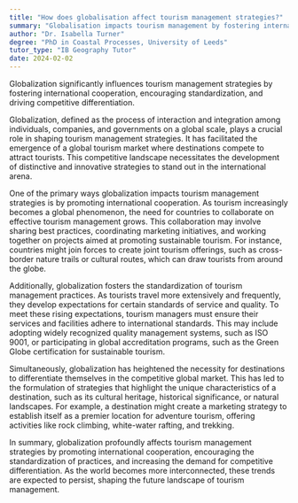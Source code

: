 ```yaml
---
title: "How does globalisation affect tourism management strategies?"
summary: "Globalisation impacts tourism management by fostering international collaboration, encouraging standardisation, and enabling competitive differentiation among destinations and service providers."
author: "Dr. Isabella Turner"
degree: "PhD in Coastal Processes, University of Leeds"
tutor_type: "IB Geography Tutor"
date: 2024-02-02
---
```


Globalization significantly influences tourism management strategies by fostering international cooperation, encouraging standardization, and driving competitive differentiation.

Globalization, defined as the process of interaction and integration among individuals, companies, and governments on a global scale, plays a crucial role in shaping tourism management strategies. It has facilitated the emergence of a global tourism market where destinations compete to attract tourists. This competitive landscape necessitates the development of distinctive and innovative strategies to stand out in the international arena.

One of the primary ways globalization impacts tourism management strategies is by promoting international cooperation. As tourism increasingly becomes a global phenomenon, the need for countries to collaborate on effective tourism management grows. This collaboration may involve sharing best practices, coordinating marketing initiatives, and working together on projects aimed at promoting sustainable tourism. For instance, countries might join forces to create joint tourism offerings, such as cross-border nature trails or cultural routes, which can draw tourists from around the globe.

Additionally, globalization fosters the standardization of tourism management practices. As tourists travel more extensively and frequently, they develop expectations for certain standards of service and quality. To meet these rising expectations, tourism managers must ensure their services and facilities adhere to international standards. This may include adopting widely recognized quality management systems, such as ISO $9001$, or participating in global accreditation programs, such as the Green Globe certification for sustainable tourism.

Simultaneously, globalization has heightened the necessity for destinations to differentiate themselves in the competitive global market. This has led to the formulation of strategies that highlight the unique characteristics of a destination, such as its cultural heritage, historical significance, or natural landscapes. For example, a destination might create a marketing strategy to establish itself as a premier location for adventure tourism, offering activities like rock climbing, white-water rafting, and trekking.

In summary, globalization profoundly affects tourism management strategies by promoting international cooperation, encouraging the standardization of practices, and increasing the demand for competitive differentiation. As the world becomes more interconnected, these trends are expected to persist, shaping the future landscape of tourism management.
    